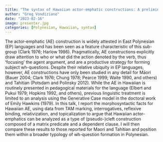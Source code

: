 ```yaml
---
title: "The syntax of Hawaiian actor-emphatic constructions: A preliminary analysis"
author: "Greg Vondiziano"
date: "2023-02-16"
image: presenter.jpg
categories: [Polynesian, Hawaiian, syntax]
---
```


The actor-emphatic (AE) construction is widely attested in East Polynesian (EP) languages and has been seen as a feature characteristic of this sub-group (Clark 1976; Harlow 1986). Pragmatically, AE constructions explicitly draw attention to who or what did the action denoted by the verb, thus ʻfocusing’ the agent argument, and are a productive strategy for forming subject wh-questions. Despite their relative ubiquity in EP languages, however, AE constructions have only been studied in any detail for Māori (Bauer 2004; Clark 1976; Chung 1978; Pearce 1999; Waite 1990, and others) and Tahitian (Potsdam and Polinsky 2012). While the AE in Hawaiian is routinely presented in pedagogical materials for the language (Elbert and Pukui 1979; Hopkins 1992, and others), previous linguistic treatment is limited to an analysis using the Generative Case model in the doctoral work of Emily Hawkins (1979). In this talk, I report the morphosyntactic facts for Hawaiian AE, using data from TAM marking, interrogatives, reflexive binding, relativization, and topicalization to argue that Hawaiian actor-emphatics can be analyzed as a type of (pseudo-)cleft construction composed of a matrix predicate and a dependent clause. I will then compare these results to those reported for Maori and Tahitian and position them within a broader typology of wh-question formation in Polynesian.